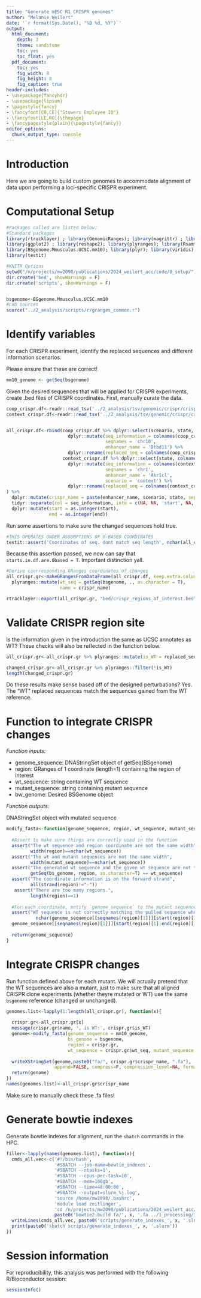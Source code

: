 ```yaml
---
title: "Generate mESC R1 CRISPR genomes"
author: "Melanie Weilert"
date: '`r format(Sys.Date(), "%B %d, %Y")`'
output:
  html_document:
    depth: 3
    theme: sandstone
    toc: yes
    toc_float: yes
  pdf_document:
    toc: yes
    fig_width: 8
    fig_height: 8
    fig_caption: true
header-includes:
- \usepackage{fancyhdr}
- \usepackage{lipsum}
- \pagestyle{fancy}
- \fancyfoot[CO,CE]{"Stowers Employee ID"}
- \fancyfoot[LE,RO]{\thepage}
- \fancypagestyle{plain}{\pagestyle{fancy}}
editor_options: 
  chunk_output_type: console
---
```


# Introduction

Here we are going to build custom genomes to accommodate alignment of data upon performing a loci-specific CRISPR experiment. 

# Computational Setup

```r
#Packages called are listed below:
#Standard packages
library(rtracklayer) ; library(GenomicRanges); library(magrittr) ; library(Biostrings)
library(ggplot2) ; library(reshape2); library(plyranges); library(Rsamtools); library(data.table)
library(BSgenome.Mmusculus.UCSC.mm10); library(plyr); library(viridis); library(dplyr)
library(testit)

#KNITR Options
setwd("/n/projects/mw2098/publications/2024_weilert_acc/code/0_setup/")
dir.create('bed', showWarnings = F)
dir.create('scripts', showWarnings = F)


bsgenome<-BSgenome.Mmusculus.UCSC.mm10
#Lab sources
source("../2_analysis/scripts/r/granges_common.r")
```

# Identify variables

For each CRISPR experiment, identify the replaced sequences and different information scenarios.

Please ensure that these are correct!

```r
mm10_genome <- getSeq(bsgenome)
```

Given the desired sequences that will be applied for CRISPR experiments, create .bed files of CRISPR coordinates. First, manually curate the data.

```r
coop_crispr.df<-readr::read_tsv('../2_analysis/tsv/genomic/crispr/crispr_coop_scenarios.tsv.gz') %>% as.data.frame
context_crispr.df<-readr::read_tsv('../2_analysis/tsv/genomic/crispr/crispr_context_scenarios.tsv.gz') %>% as.data.frame


all_crispr.df<-rbind(coop_crispr.df %>% dplyr::select(scenario, state, colnames(coop_crispr.df)[length(colnames(coop_crispr.df))]) %>%
                       dplyr::mutate(seq_information = colnames(coop_crispr.df)[length(colnames(coop_crispr.df))],
                                     seqnames = 'chr10',
                                     enhancer_name = 'Btbd11') %>%
                       dplyr::rename(replaced_seq = colnames(coop_crispr.df)[length(colnames(coop_crispr.df))]),
                     context_crispr.df %>% dplyr::select(state, colnames(context_crispr.df)[length(colnames(context_crispr.df))]) %>%
                       dplyr::mutate(seq_information = colnames(context_crispr.df)[length(colnames(context_crispr.df))],
                                     seqnames = 'chr1',
                                     enhancer_name = 'Akr1cl',
                                     scenario = 'context') %>%
                       dplyr::rename(replaced_seq = colnames(context_crispr.df)[length(colnames(context_crispr.df))])
) %>%
  dplyr::mutate(crispr_name = paste(enhancer_name, scenario, state, sep = '_')) %>%
  tidyr::separate(col = seq_information, into = c(NA, NA, 'start', NA, 'end'), sep = '_') %>%
  dplyr::mutate(start = as.integer(start),
                end = as.integer(end))
```

Run some assertions to make sure the changed sequences hold true.

```r
#THIS OPERATES UNDER ASSUMPTIONS OF 0-BASED COORDINATES
testit::assert('Coordinates of seq. dont match seq length', nchar(all_crispr.df$replaced_seq) == c(all_crispr.df$end - all_crispr.df$start))
```

Because this assertion passed, we now can say that `starts.in.df.are.0based = T`. Important distinction yall.

```r
#Derive coorresponding GRanges coordinates of changes
all_crispr.gr<-makeGRangesFromDataFrame(all_crispr.df, keep.extra.columns = T, starts.in.df.are.0based = T) %>%
  plyranges::mutate(wt_seq = getSeq(bsgenome, ., as.character = T),
                    name = crispr_name) 

rtracklayer::export(all_crispr.gr, "bed/crispr_regions_of_interest.bed", format="BED")
```

# Validate CRISPR region site

Is the information given in the introduction the same as UCSC annotates as WT? These checks will also be reflected in the function below.

```r
all_crispr.gr<-all_crispr.gr %>% plyranges::mutate(is_WT = replaced_seq==wt_seq) #these can operate off of WT sequence

changed_crispr.gr<-all_crispr.gr %>% plyranges::filter(!is_WT)
length(changed_crispr.gr)
```

Do these results make sense based off of the designed perturbations? Yes. The "WT" replaced sequences match the sequences gained from the WT reference.

# Function to integrate CRISPR changes

*Function inputs:*

+ genome_sequence: DNAStringSet object of getSeq(BSgenome)
+ region: GRanges of 1 coordinate (length=1) containing the region of interest
+ wt_sequence: string containing WT sequence
+ mutant_sequence: string containing mutant sequence
+ bw_genome: Desired BSGenome object

*Function outputs:*

DNAStringSet object with mutated sequence

```r
modify_fasta<-function(genome_sequence, region, wt_sequence, mutant_sequence, bs_genome){
  
  #Assert to make sure things are correctly used in the function
  assert("The wt sequence and region coordinate are not the same width",
         width(region)==nchar(wt_sequence))
  assert("The wt and mutant sequences are not the same width",
         width(mutant_sequence)==nchar(wt_sequence))
  assert("The generated wt sequence and the given wt sequence are not the same", 
         getSeq(bs_genome, region, as.character=T) == wt_sequence)
  assert("The coordinate information is on the forward strand", 
         all(strand(region)!="-"))
   assert("There are too many regions.", 
         length(region)==1) 
   
  #For each coordinate, motify `genome_sequence` to the mutant sequence
  assert("WT sequence is not correctly matching the pulled sequence when modifying.",
           nchar(genome_sequence[[seqnames(region)[1]]][start(region)[1]:end(region)[1]])==nchar(wt_sequence))
  genome_sequence[[seqnames(region)[1]]][start(region)[1]:end(region)[1]]<-DNAString(mutant_sequence)
  
  return(genome_sequence)
}
```

# Integrate CRISPR changes

Run function defined above for each mutant. We will actually pretend that the WT sequences are also a mutant, just to make sure that all aligned CRISPR clone experiments (whether theyre mutated or WT) use the same `bsgenome` reference (changed or unchanged).

```r
genomes.list<-lapply(1:length(all_crispr.gr), function(x){
  
  crispr.gr<-all_crispr.gr[x]
  message(crispr.gr$name, ', is WT:', crispr.gr$is_WT)
  genome<-modify_fasta(genome_sequence = mm10_genome, 
                       bs_genome = bsgenome,
                       region = crispr.gr, 
                       wt_sequence = crispr.gr$wt_seq, mutant_sequence = crispr.gr$replaced_seq)
  
  writeXStringSet(genome,paste0("fa/", crispr.gr$crispr_name, ".fa"),
                  append=FALSE, compress=F, compression_level=NA, format="fasta")
  return(genome)
})
names(genomes.list)<-all_crispr.gr$crispr_name
```

Make sure to manually check these .fa files!

# Generate bowtie indexes

Generate bowtie indexes for alignment, run the `sbatch` commands in the HPC.

```R
filler<-lapply(names(genomes.list), function(x){
  cmds_all.vec<-c('#!/bin/bash', 
                  '#SBATCH --job-name=bowtie_indexes',
                  '#SBATCH --ntasks=1',
                  '#SBATCH --cpus-per-task=10',
                  '#SBATCH --mem=100gb',
                  '#SBATCH --time=48:00:00',
                  '#SBATCH --output=slurm_%j.log',
                  'source /home/mw2098/.bashrc',
                  'module load zeitlinger', 
                  'cd /n/projects/mw2098/publications/2024_weilert_acc/code/0_setup/',
                  paste0('bowtie2-build fa/', x, '.fa ../1_processing/indexes/bowtie2/', x))
  writeLines(cmds_all.vec, paste0('scripts/generate_indexes_', x, '.slurm'))
  print(paste0('sbatch scripts/generate_indexes_', x, '.slurm'))
})
```

# Session information

For reproducibility, this analysis was performed with the following R/Bioconductor session:

``` r
sessionInfo()
```




















